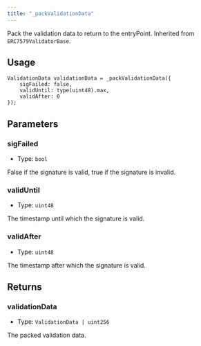 ```yaml
---
title: "_packValidationData"
---
```


Pack the validation data to return to the entryPoint. Inherited from `ERC7579ValidatorBase`.

## Usage

```solidity
ValidationData validationData = _packValidationData({
    sigFailed: false,
    validUntil: type(uint48).max,
    validAfter: 0
});
```

## Parameters

### sigFailed

- Type: `bool`

False if the signature is valid, true if the signature is invalid.

### validUntil

- Type: `uint48`

The timestamp until which the signature is valid.

### validAfter

- Type: `uint48`

The timestamp after which the signature is valid.

## Returns

### validationData

- Type: `ValidationData | uint256`

The packed validation data.
